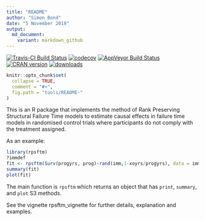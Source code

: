 ```yaml
---
title: "README"
author: "Simon Bond"
date: "5 November 2019"
output:
  md_document:
    variant: markdown_github
---
```

[![Travis-CI Build Status](https://travis-ci.org/shug0131/rpsftm.svg?branch=master)](https://travis-ci.org/shug0131/rpsftm)
[![codecov](https://codecov.io/github/shug0131/rpsftm/branch/master/graphs/badge.svg)](https://codecov.io/github/shug0131/rpsftm)
[![AppVeyor Build Status](https://ci.appveyor.com/api/projects/status/github/shug0131/rpsftm?branch=master&svg=true)](https://ci.appveyor.com/project/shug0131/rpsftm)
[![CRAN version](http://www.r-pkg.org/badges/version/rpsftm)](https://cran.r-project.org/package=rpsftm)
[![downloads](https://cranlogs.r-pkg.org/badges/rpsftm)](https://cran.rstudio.com/web/packages/rpsftm/index.html)
<!-- README.md is generated from README.Rmd. Please edit that file -->

```r
knitr::opts_chunk$set(
  collapse = TRUE,
  comment = "#>",
  fig.path = "tools/README-"
)
```

This is an R package that implements the method of Rank Preserving Structural Failure Time models to estimate causal effects in failure time models in randomised control trials where participants do not comply with the treatment assigned.

As an example:

```r
library(rpsftm)
?immdef
fit <- rpsftm(Surv(progyrs, prog)~rand(imm,1-xoyrs/progyrs), data = immdef, censor_time = censyrs)
summary(fit)
plot(fit)
```

The main function is `rpsftm` which returns an object that has `print`, `summary`, and `plot` S3 methods. 

See the vignette rpsftm_vignette for further details, explanation and examples.
